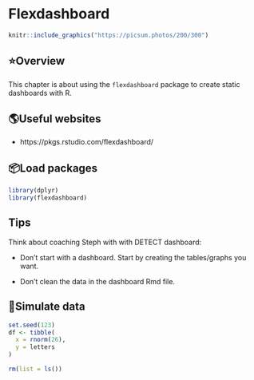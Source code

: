# Flexdashboard

<!--
Hidden comments placeholder
-->

```r
knitr::include_graphics("https://picsum.photos/200/300")
```

## ⭐️Overview

This chapter is about using the `flexdashboard` package to create static dashboards with R.


## 🌎Useful websites

* https://pkgs.rstudio.com/flexdashboard/


## 📦Load packages

```r
library(dplyr)
library(flexdashboard)
```

## Tips 

Think about coaching Steph with with DETECT dashboard:   

* Don't start with a dashboard. Start by creating the tables/graphs you want.    

* Don't clean the data in the dashboard Rmd file.   


## 🔢Simulate data 

```r
set.seed(123)
df <- tibble(
  x = rnorm(26),
  y = letters
)
```


<!--
Clean up and add session info
-->

```r
rm(list = ls())
```


